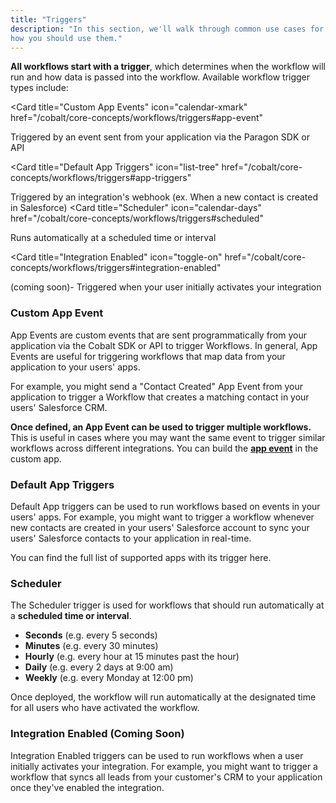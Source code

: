 ```yaml
---
title: "Triggers"
description: "In this section, we'll walk through common use cases for each trigger type and
how you should use them.‌"
---
```


**All workflows start with a trigger**, which determines when the workflow will
run and how data is passed into the workflow. Available workflow trigger types
include:

<CardGroup>

<Card
  title="Custom App Events"
  icon="calendar-xmark"
  href="/cobalt/core-concepts/workflows/triggers#app-event"
>
  Triggered by an event sent from your application via the Paragon SDK or API
</Card>

<Card
  title="Default App Triggers"
  icon="list-tree"
  href="/cobalt/core-concepts/workflows/triggers#app-triggers"
>
  Triggered by an integration's webhook (ex. When a new contact is created in
  Salesforce)
</Card>
<Card
  title="Scheduler"
  icon="calendar-days"
  href="/cobalt/core-concepts/workflows/triggers#scheduled"
>
  Runs automatically at a scheduled time or interval
</Card>

<Card
  title="Integration Enabled"
  icon="toggle-on"
  href="/cobalt/core-concepts/workflows/triggers#integration-enabled"
>
  (coming soon)- Triggered when your user initially activates your integration
</Card>

</CardGroup>

### Custom App Event

App Events are custom events that are sent programmatically from your
application via the Cobalt SDK or API to trigger Workflows. In general, App
Events are useful for triggering workflows that map data from your application
to your users' apps.

For example, you might send a "Contact Created" App Event from your application
to trigger a Workflow that creates a matching contact in your users' Salesforce
CRM.

**Once defined, an App Event can be used to trigger multiple workflows.** This
is useful in cases where you may want the same event to trigger similar
workflows across different integrations. You can build the
[**app event**](/cobalt/getting-started/setup-app-events) in the custom app.

<Card
  title="Custom Apps"
  icon="file"
  href="/cobalt/core-concepts/advance-concepts/custom-apps"
/>

### Default App Triggers

Default App triggers can be used to run workflows based on events in your users'
apps. For example, you might want to trigger a workflow whenever new contacts
are created in your users' Salesforce account to sync your users' Salesforce
contacts to your application in real-time.

You can find the full list of supported apps with its trigger here.

<Card
  title="Integration Catalogue"
  icon="file"
  href="/cobalt/reference/integration-catalogue"
/>

### Scheduler

The Scheduler trigger is used for workflows that should run automatically at a
**scheduled time or interval**.

- **Seconds** (e.g. every 5 seconds)
- **Minutes** (e.g. every 30 minutes)
- **Hourly** (e.g. every hour at 15 minutes past the hour)
- **Daily** (e.g. every 2 days at 9:00 am)
- **Weekly** (e.g. every Monday at 12:00 pm)

Once deployed, the workflow will run automatically at the designated time for
all users who have activated the workflow.

### Integration Enabled (Coming Soon)

Integration Enabled triggers can be used to run workflows when a user initially
activates your integration. For example, you might want to trigger a workflow
that syncs all leads from your customer's CRM to your application once they've
enabled the integration.

